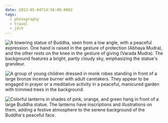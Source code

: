 ```yaml
---
date: 2013-05-04T14:56:00.000Z
tags:
  - photography
  - travel
  - jdch
---
```

![A towering statue of Buddha, seen from a low angle, with a peaceful expression. One hand is raised in the gesture of protection (Abhaya Mudra), and the other rests on the knee in the gesture of giving (Varada Mudra). The background features a bright, partly cloudy sky, emphasizing the statue's grandeur.](../../assets/photos/20130504-IMG_5917.jpg)

![A group of young children dressed in monk robes standing in front of a large bronze incense burner with adult caretakers. They appear to be engaged in prayer or a meditative activity in a peaceful, manicured garden with trimmed trees in the background.](../../assets/photos/20130504-IMG_5943.jpg)

![Colorful lanterns in shades of pink, orange, and green hang in front of a large Buddha statue. The lanterns have inscriptions and illustrations on them, adding a festive atmosphere to the serene background of the Buddha's peaceful face.](../../assets/photos/20130504-IMG_5961.jpg)

